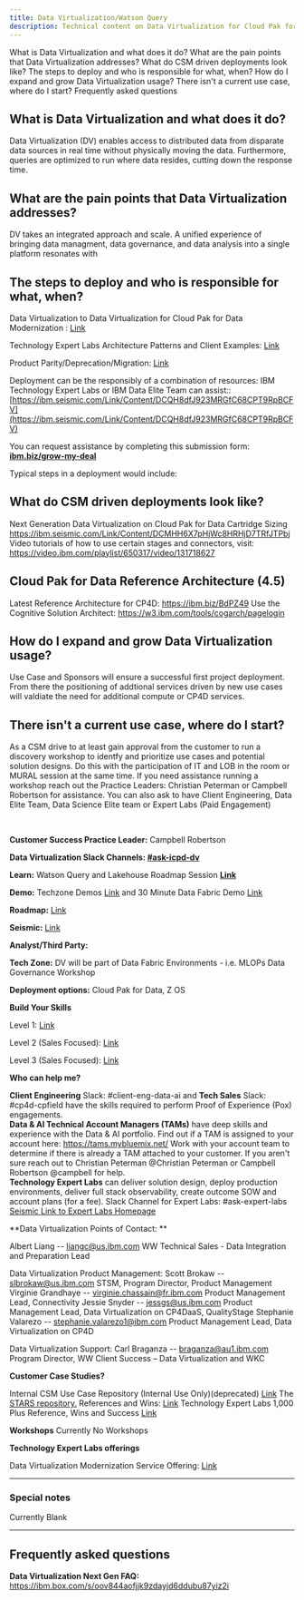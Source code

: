 ```yaml
---
title: Data Virtualization/Watson Query
description: Technical content on Data Virtualization for Cloud Pak for Data(CP4D)
---
```


<AnchorLinks small>
<AnchorLink>What is Data Virtualization and what does it do?</AnchorLink>
<AnchorLink>What are the pain points that Data Virtualization addresses?</AnchorLink>
<AnchorLink>What do CSM driven deployments look like?</AnchorLink>
<AnchorLink>The steps to deploy and who is responsible for what, when?</AnchorLink>
<AnchorLink>How do I expand and grow Data Virtualization usage?</AnchorLink>
<AnchorLink>There isn't a current use case, where do I start?</AnchorLink>
<AnchorLink>Frequently asked questions</AnchorLink>
</AnchorLinks>

<Row>
<Column colMd={7} colLg={7} noGutterMdLeft>

## What is Data Virtualization and what does it do?
Data Virtualization (DV) enables access to distributed data from disparate data sources in real time without physically moving the data.  Furthermore, queries are optimized to run where data resides, cutting down the response time.

## What are the pain points that Data Virtualization addresses?

DV takes an integrated approach and scale.  A unified experience of bringing data managment, data governance, and data analysis into a single platform resonates with


## The steps to deploy and who is responsible for what, when?

Data Virtualization to Data Virtualization for Cloud Pak for Data Modernization : [Link](https://ibm.seismic.com/Link/Content/DC7WchWpRB9hT84Dh3qRqDTCWTTV)

Technology Expert Labs Architecture Patterns and Client Examples: [Link](https://ibm.seismic.com/Link/Content/DChXQR8VHpgXC8cJ8Hm2c8c7PXc3)


Product Parity/Deprecation/Migration: [Link](https://ibm.seismic.com/Link/Content/DC2GC9fTQ99TP82R7mJd9b4FcDpd)



Deployment can be the responsibly of a combination of resources: IBM Technology Expert Labs or IBM Data Elite Team can assist:: [https://ibm.seismic.com/Link/Content/DCQH8dfJ923MRGfC68CPT9RpBCFV](https://ibm.seismic.com/Link/Content/DCQH8dfJ923MRGfC68CPT9RpBCFV)

You can request assistance by completing this submission form: **[ibm.biz/grow-my-deal](https://ibm.biz/grow-my-deal)**

Typical steps in a deployment would include:




## What do CSM driven deployments look like?
Next Generation Data Virtualization on Cloud Pak for Data Cartridge Sizing https://ibm.seismic.com/Link/Content/DCMHH6X7pHjWc8HRHjD7TRfJTPbj
Video tutorials of how to use certain stages and connectors, visit: https://video.ibm.com/playlist/650317/video/131718627

## Cloud Pak for Data Reference Architecture (4.5)

Latest Reference Architecture for CP4D: https://ibm.biz/BdPZ49
Use the Cognitive Solution Architect: https://w3.ibm.com/tools/cogarch/pagelogin

## How do I expand and grow Data Virtualization usage?
Use Case and Sponsors will ensure a successful first project deployment.  From there the positioning of addtional services driven by new use cases will valdiate the need for additional compute or CP4D services.

## There isn't a current use case, where do I start?
As a CSM drive to at least gain approval from the customer to run a discovery workshop to identfy and prioritize use cases and potential solution designs.  Do this with the participation of IT and LOB in the room or MURAL session at the same time.  If you need assistance running a workshop reach out the Practice Leaders: Christian Peterman or Campbell Robertson for assistance.  You can also ask to have Client Engineering, Data Elite Team, Data Science Elite team or Expert Labs (Paid Engagement)

</Column>

<Column colMd={5} colLg={5} noGutterMdLeft>

<br/>

<Aside>

**Customer Success Practice Leader:** Campbell Robertson

**Data Virtualization Slack Channels: [#ask-icpd-dv](https://ibm-analytics.slack.com/archives/CJNR8ARE3)**

**Learn:** Watson Query and Lakehouse Roadmap Session **[Link](https://yourlearning.ibm.com/activity/IEC-10294231)**

**Demo:** Techzone Demos [Link](https://techzone.ibm.com/collection/demo-wq-wkc) and 30 Minute Data Fabric Demo [Link](https://techzone.ibm.com/collection/ibm-data-fabric-in-30-minutes--demo-demonstration-kit)

**Roadmap:** [Link](https://bigblue.aha.io/products/ASQL/feature_cards?object=feature)

**Seismic:** [Link](https://ibm.seismic.com/Link/Folder/DC886b9c6)

**Analyst/Third Party:**

**Tech Zone:**  DV will be part of Data Fabric Environments - i.e. MLOPs Data Governance Workshop

**Deployment options:** Cloud Pak for Data, Z OS

</Aside>

<Aside>


**Build Your Skills**

Level 1: [Link](https://ibm.seismic.com/Link/Content/DCV97TDjPGP2F8HWhf8JBQTc7cG8)

Level 2 (Sales Focused): [Link](https://yourlearning.ibm.com/activity/PLAN-37F7A194E073)

Level 3 (Sales Focused): [Link](https://yourlearning.ibm.com/activity/PLAN-6FBF5A17F5DE)

</Aside>

<Aside>

**Who can help me?**

**Client Engineering** Slack: #client-eng-data-ai and **Tech Sales** Slack: #cp4d-cpfield have the skills required to perform Proof of Experience (Pox) engagements.<br/>
**Data & AI Technical Account Managers (TAMs)** have deep skills and experience with the Data & AI portfolio.  Find out if a TAM is assigned to your account here: https://tams.mybluemix.net/
Work with your account team to determine if there is already a TAM attached to your customer. If you aren't sure reach out to Christian Peterman @Christian Peterman or Campbell Robertson @campbell for help.<br/>
**Technology Expert Labs** can deliver solution design, deploy production environments, deliver full stack observability, create outcome SOW and account plans (for a fee).  Slack Channel for Expert Labs: #ask-expert-labs <a href='https://ibm.biz/BdPZX6' target='_blank' rel='noreferrer noopener'>Seismic Link to Expert Labs Homepage</a><br/>

**Data Virtualization Points of Contact: **

Albert Liang -- liangc@us.ibm.com WW Technical Sales - Data Integration and Preparation Lead

Data Virtualization Product Management:
Scott Brokaw -- slbrokaw@us.ibm.com STSM, Program Director, Product Management
Virginie Grandhaye -- virginie.chassain@fr.ibm.com Product Management Lead, Connectivity
Jessie Snyder -- jessgs@us.ibm.com Product Management Lead, Data Virtualization on CP4DaaS, QualityStage
Stephanie Valarezo -- stephanie.valarezo1@ibm.com Product Management Lead, Data Virtualization on CP4D

Data Virtualization Support:
Carl Braganza -- braganza@au1.ibm.com Program Director, WW Client Success – Data Virtualization and WKC


</Aside>

<Aside>

**Customer Case Studies?**

Internal CSM Use Case Repository (Internal Use Only)(deprecated) <a href='https://ibm.biz/BdPZ4J' target='_blank' rel='noreferrer noopener'>Link</a>
The <a href='https://ibm.biz/IBM_STARS' target='_blank' rel='noreferrer noopener'>STARS repository.</a>
References and Wins: [Link](https://ibm.seismic.com/Link/Folder/DC886c666)
Technology Expert Labs 1,000 Plus Reference, Wins and Success [Link](https://ibm.seismic.com/Link/Content/DCXf8MfRC66PH87Qd8G4P8DfXqJd)
</Aside>

<Aside>

**Workshops**
Currently No Workshops

</Aside>


<Aside>

**Technology Expert Labs offerings**

Data Virtualization Modernization Service Offering: [Link](https://ibm.seismic.com/Link/Content/DC6VXhfBm8WJhGmQ4j6b24DBC2Wj)

</Aside>

</Column>

</Row>

<Row>

<Column>

_____________________________


### Special notes
Currently Blank

_____________________________

## Frequently asked questions
**Data Virtualization Next Gen FAQ:** https://ibm.box.com/s/oov844aofjjk9zdayjd6ddubu87yiz2i

</Column>
</Row>
